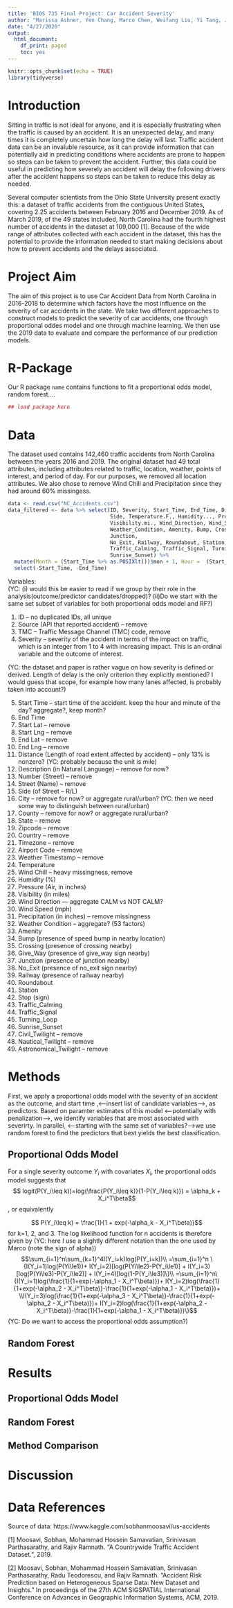 ```yaml
---
title: 'BIOS 735 Final Project: Car Accident Severity'
author: "Marissa Ashner, Yen Chang, Marco Chen, Weifang Liu, Yi Tang, Joyce Yan"
date: "4/27/2020"
output:
  html_document:
    df_print: paged
    toc: yes
---
```


```r
knitr::opts_chunk$set(echo = TRUE)
library(tidyverse)
```

# Introduction 

Sitting in traffic is not ideal for anyone, and it is especially frustrating when the traffic is caused by an accident. It is an unexpected delay, and many times it is completely uncertain how long the delay will last. Traffic accident data can be an invaluble resource, as it can provide information that can potentially aid in predicting conditions where accidents are prone to happen so steps can be taken to prevent the accident. Further, this data could be useful in predicting how severely an accident will delay the following drivers after the accident happens so steps can be taken to reduce this delay as needed. 

Several computer scientists from the Ohio State University present exactly this: a dataset of traffic accidents from the contiguous United States, covering 2.25 accidents between February 2016 and December 2019. As of March 2019, of the 49 states included, North Carolina had the fourth highest number of accidents in the dataset at 109,000 [1]. Because of the wide range of attributes collected with each accident in the dataset, this has the potential to provide the information needed to start making decisions about how to prevent accidents and the delays associated.

# Project Aim 

The aim of this project is to use Car Accident Data from North Carolina in 2016-2018 to determine which factors have the most influence on the severity of car accidents in the state. We take two different approaches to construct models to predict the severity of car accidents, one through proportional oddes model and one through machine learning. We then use the 2019 data to evaluate and compare the performance of our prediction models.

# R-Package

Our R package `name` contains functions to fit a proportional odds model, random forest....

```r
## load package here 
```

# Data

The dataset used contains 142,460 traffic accidents from North Carolina between the years 2016 and 2019. The original dataset had 49 total attributes, including attributes related to traffic, location, weather, points of interest, and period of day. For our purposes, we removed all location attributes. We also chose to remove Wind Chill and Precipitation since they had around 60% missingess.

```r
data <- read.csv("NC_Accidents.csv")
data_filtered <- data %>% select(ID, Severity, Start_Time, End_Time, Distance.mi., 
                                 Side, Temperature.F., Humidity..., Pressure.in.,
                                 Visibility.mi., Wind_Direction, Wind_Speed.mph., 
                                 Weather_Condition, Amenity, Bump, Crossing, Give_Way, 
                                 Junction, 
                                 No_Exit, Railway, Roundabout, Station, Stop, 
                                 Traffic_Calming, Traffic_Signal, Turning_Loop,
                                 Sunrise_Sunset) %>% 
  mutate(Month = (Start_Time %>% as.POSIXlt())$mon + 1, Hour =  (Start_Time %>% as.POSIXlt())$hour) %>% 
  select(-Start_Time, -End_Time)
```

Variables:  
      (YC: (i) would this be easier to read if we group by their role in the analysis(outcome/predictor candidates/dropped)?
           (ii)Do we start with the same set subset of variables for both proportional odds model and RF?)
      
1. ID -- no duplicated IDs, all unique 
2. Source (API that reported accident) -- remove
3. TMC -- Traffic Message Channel (TMC) code, remove
4. Severity -- severity of the accident in terms of the impact on traffic, which is an integer from 1 to 4 with increasing impact. This is an ordinal variable and the outcome of interest.  

(YC: the dataset and paper is rather vague on how severity is defined or derived. Length of delay is the only criterion they explicitly mentioned? I would guess that scope, for example how many lanes affected, is probably taken into account?)

5. Start Time -- start time of the accident. keep the hour and minute of the day? aggregate?, keep month?
6. End Time 
7. Start Lat -- remove 
8. Start Lng -- remove
9. End Lat -- remove
10. End Lng -- remove
11. Distance (Length of road extent affected by accident) -- only 13% is nonzero? (YC: probably because the unit is mile)
12. Description (in Natural Language) -- remove for now?
13. Number (Street) -- remove
14. Street (Name) -- remove
15. Side (of Street -- R/L)
16. City -- remove for now? or aggregate rural/urban? (YC: then we need some way to distinguish between rural/urban)
17. County -- remove for now? or aggregate rural/urban?
18. State -- remove
19. Zipcode -- remove 
20. Country -- remove
21. Timezone -- remove 
22. Airport Code -- remove
23. Weather Timestamp -- remove
24. Temperature 
25. Wind Chill  -- heavy missingness, remove
26. Humidity (%)
27. Pressure (Air, in inches)
28. Visibility (in miles) 
29. Wind Direction --- aggregate CALM vs NOT CALM?
30. Wind Speed (mph) 
31. Precipitation (in inches) -- remove missingness
32. Weather Condition -- aggregate? (53 factors)
33. Amenity 
34. Bump (presence of speed bump in nearby location)
35. Crossing (presence of crossing nearby)
36. Give_Way (presence of give_way sign nearby)
37. Junction (presence of junction nearby)
38. No_Exit (presence of no_exit sign nearby)
39. Railway (presence of railway nearby)
40. Roundabout 
41. Station 
42. Stop (sign)
43. Traffic_Calming 
44. Traffic_Signal 
45. Turning_Loop
46. Sunrise_Sunset 
47. Civil_Twilight -- remove
48. Nautical_Twilight -- remove
49. Astronomical_Twilight -- remove



# Methods 
First, we apply a proportional odds model with the severity of an accident as the outcome, and start time ,<---insert list of candidate variables--->, as predictors. Based on paramter estimates of this model <---potentially with penalization--->, we identify variables that are most associated with severirty. In parallel, <--starting with the same set of variables?-->we use random forest to find the predictors that best yields the best classification.  



## Proportional Odds Model  
For a single severity outcome $Y_i$ with covariates $X_i$, the proportional odds model suggests that 
$$ logit(P(Y_i\leq k))=log(\frac{P(Y_i\leq k)}{1-P(Y_i\leq k)}) = \alpha_k + X_i^T\beta$$
, or equivalently

$$ P(Y_i\leq k) = \frac{1}{1 + exp(-\alpha_k - X_i^T\beta)}$$
for k=1, 2, and 3. The log likelihood function for n accidents is therefore given by (YC: here I use a slightly different notation than the one used by Marco (note the sign of alpha))
$$\sum_{i=1}^n\sum_{k=1}^4I(Y_i=k)log(P(Y_i=k))\\
=\sum_{i=1}^n \{I(Y_i=1)log(P(Yi\le1))+ I(Y_i=2)[log(P(Yi\le2)-P(Y_i\le1)] + I(Y_i=3)[log(P(Yi\le3)-P(Y_i\le2)] + I(Y_i=4)[log(1-P(Y_i\le3)]\}\\
=\sum_{i=1}^n\{I(Y_i=1)log(\frac{1}{1+exp(-\alpha_1 - X_i^T\beta)})+ I(Y_i=2)log(\frac{1}{1+exp(-\alpha_2 - X_i^T\beta)}-\frac{1}{1+exp(-\alpha_1 - X_i^T\beta)})+ \\I(Y_i=3)log(\frac{1}{1+exp(-\alpha_3 - X_i^T\beta)}-\frac{1}{1+exp(-\alpha_2 - X_i^T\beta)})+ I(Y_i=2)log(\frac{1}{1+exp(-\alpha_2 - X_i^T\beta)}-\frac{1}{1+exp(-\alpha_1 - X_i^T\beta)})\}$$
(YC: Do we want to access the proportional odds assumption?)

## Random Forest

# Results 

## Proportional Odds Model 

## Random Forest

## Method Comparison 

# Discussion 

# Data References 

Source of data: https://www.kaggle.com/sobhanmoosavi/us-accidents

[1] Moosavi, Sobhan, Mohammad Hossein Samavatian, Srinivasan Parthasarathy, and Rajiv
      Ramnath. “A Countrywide Traffic Accident Dataset.”, 2019.
  
[2] Moosavi, Sobhan, Mohammad Hossein Samavatian, Srinivasan Parthasarathy, Radu
      Teodorescu, and Rajiv Ramnath. "Accident Risk Prediction based on Heterogeneous
      Sparse Data: New Dataset and Insights." In proceedings of the 27th ACM SIGSPATIAL
      International Conference on Advances in Geographic Information Systems, ACM, 2019.

